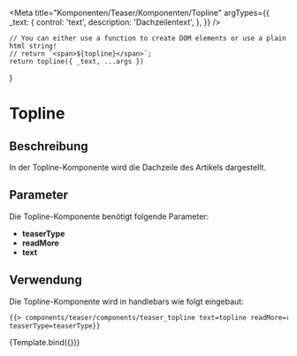 

<Meta
    title="Komponenten/Teaser/Komponenten/Topline"
    argTypes={{
        _text: {
            control: 'text',
            description: 'Dachzeilentext',
        },
    }}
/>

    // You can either use a function to create DOM elements or use a plain html string!
    // return `<span>${topline}</span>`;
    return topline({ _text, ...args })
}

# Topline

## Beschreibung

In der Topline-Komponente wird die Dachzeile des Artikels dargestellt.

## Parameter

Die Topline-Komponente benötigt folgende Parameter:

<ul>
    <li>
        <b>teaserType</b>
    </li>
    <li>
        <b>readMore</b>
    </li>
    <li>
        <b>text</b>
    </li>
</ul>

## Verwendung

Die Topline-Komponente wird in handlebars wie folgt eingebaut:

```html
{{> components/teaser/components/teaser_topline text=topline readMore=readMore
teaserType=teaserType}}
```

<Preview withToolbar>
    <Story
        name="default"
        args={{
            _text: 'Dies ist die Dachzeile',
        }}
    >
        {Template.bind({})}
    </Story>
</Preview>

<ArgsTable story="default" />
